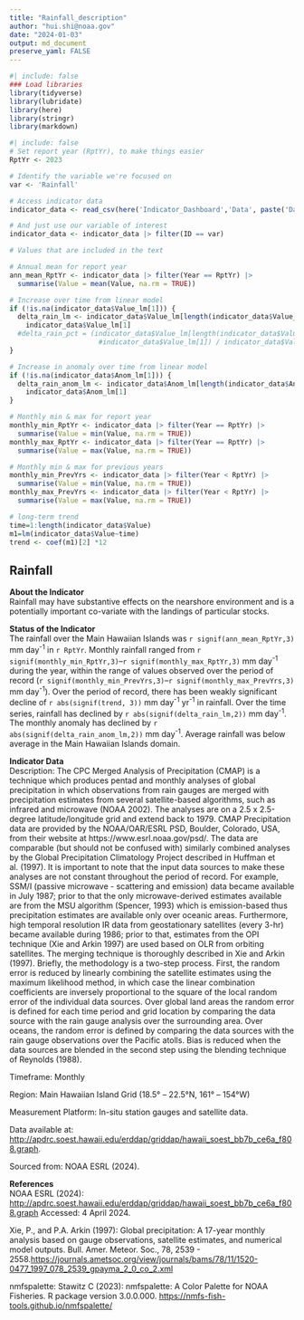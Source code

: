 ```yaml
---
title: "Rainfall_description"
author: "hui.shi@noaa.gov"
date: "2024-01-03"
output: md_document
preserve_yaml: FALSE
---
```


```r
#| include: false
### Load libraries
library(tidyverse)
library(lubridate)
library(here)
library(stringr)
library(markdown)
```

```r
#| include: false
# Set report year (RptYr), to make things easier
RptYr <- 2023

# Identify the variable we're focused on
var <- 'Rainfall'
```

```r
# Access indicator data
indicator_data <- read_csv(here('Indicator_Dashboard','Data', paste('Dashboard_Data_', RptYr, '.csv', sep = "")))

# And just use our variable of interest
indicator_data <- indicator_data |> filter(ID == var)
```

```r
# Values that are included in the text

# Annual mean for report year
ann_mean_RptYr <- indicator_data |> filter(Year == RptYr) |>
  summarise(Value = mean(Value, na.rm = TRUE))

# Increase over time from linear model
if (!is.na(indicator_data$Value_lm[1])) {
  delta_rain_lm <- indicator_data$Value_lm[length(indicator_data$Value_lm)] - 
    indicator_data$Value_lm[1]
  #delta_rain_pct = (indicator_data$Value_lm[length(indicator_data$Value_lm)] - 
                      #indicator_data$Value_lm[1]) / indicator_data$Value_lm[1] * 100
}

# Increase in anomaly over time from linear model
if (!is.na(indicator_data$Anom_lm[1])) {
  delta_rain_anom_lm <- indicator_data$Anom_lm[length(indicator_data$Anom_lm)] - 
    indicator_data$Anom_lm[1]
}

# Monthly min & max for report year
monthly_min_RptYr <- indicator_data |> filter(Year == RptYr) |>
  summarise(Value = min(Value, na.rm = TRUE))
monthly_max_RptYr <- indicator_data |> filter(Year == RptYr) |>
  summarise(Value = max(Value, na.rm = TRUE))

# Monthly min & max for previous years
monthly_min_PrevYrs <- indicator_data |> filter(Year < RptYr) |>
  summarise(Value = min(Value, na.rm = TRUE))
monthly_max_PrevYrs <- indicator_data |> filter(Year < RptYr) |>
  summarise(Value = max(Value, na.rm = TRUE))

# long-term trend
time=1:length(indicator_data$Value)
m1=lm(indicator_data$Value~time)
trend <- coef(m1)[2] *12

```

## Rainfall
__About the Indicator__  
Rainfall may have substantive effects on the nearshore environment and is a potentially important co-variate with the landings of particular stocks.

__Status of the Indicator__  
The rainfall over the Main Hawaiian Islands was `r signif(ann_mean_RptYr,3)` mm day^-^^1^ in `r RptYr`. Monthly rainfall ranged from `r signif(monthly_min_RptYr,3)`–`r signif(monthly_max_RptYr,3)` mm day^-^^1^ during the year, within the range of values observed over the period of record (`r signif(monthly_min_PrevYrs,3)`–`r signif(monthly_max_PrevYrs,3)`  mm day^-^^1^). Over the period of record, there has been weakly significant decline of `r abs(signif(trend, 3))` mm day^-^^1^ yr^-^^1^ in rainfall. Over the time series, rainfall has declined by `r abs(signif(delta_rain_lm,2))`  mm day^-^^1^. The monthly anomaly has declined by `r abs(signif(delta_rain_anom_lm,2))`  mm day^-^^1^. Average rainfall was below average in the Main Hawaiian Islands domain.

__Indicator Data__  
Description: The CPC Merged Analysis of Precipitation (CMAP) is a technique which produces pentad and monthly analyses of global precipitation in which observations from rain gauges are merged with precipitation estimates from several satellite-based algorithms, such as infrared and microwave (NOAA 2002). The analyses are on a 2.5 x 2.5-degree latitude/longitude grid and extend back to 1979. CMAP Precipitation data are provided by the NOAA/OAR/ESRL PSD, Boulder, Colorado, USA, from their website at https://www.esrl.noaa.gov/psd/. The data are comparable (but should not be confused with) similarly combined analyses by the Global Precipitation Climatology Project described in Huffman et al. (1997).
It is important to note that the input data sources to make these analyses are not constant throughout the period of record. For example, SSM/I (passive microwave - scattering and emission) data became available in July 1987; prior to that the only microwave-derived estimates available are from the MSU algorithm (Spencer, 1993) which is emission-based thus precipitation estimates are available only over oceanic areas. Furthermore, high temporal resolution IR data from geostationary satellites (every 3-hr) became available during 1986; prior to that, estimates from the OPI technique (Xie and Arkin 1997) are used based on OLR from orbiting satellites.
The merging technique is thoroughly described in Xie and Arkin (1997). Briefly, the methodology is a two-step process. First, the random error is reduced by linearly combining the satellite estimates using the maximum likelihood method, in which case the linear combination coefficients are inversely proportional to the square of the local random error of the individual data sources. Over global land areas the random error is defined for each time period and grid location by comparing the data source with the rain gauge analysis over the surrounding area. Over oceans, the random error is defined by comparing the data sources with the rain gauge observations over the Pacific atolls. Bias is reduced when the data sources are blended in the second step using the blending technique of Reynolds (1988). 

Timeframe: Monthly

Region: Main Hawaiian Island Grid (18.5° – 22.5°N, 161° – 154°W)

Measurement Platform: In-situ station gauges and satellite data.

Data available at: <http://apdrc.soest.hawaii.edu/erddap/griddap/hawaii_soest_bb7b_ce6a_f808.graph>.  

Sourced from: NOAA ESRL (2024).

__References__  
NOAA ESRL (2024): <http://apdrc.soest.hawaii.edu/erddap/griddap/hawaii_soest_bb7b_ce6a_f808.graph> Accessed: 4 April 2024. 

Xie, P., and P.A. Arkin (1997): Global precipitation: A 17-year monthly analysis based on gauge observations, satellite estimates, and numerical model outputs. Bull. Amer. Meteor. Soc., 78, 2539 - 2558.<https://journals.ametsoc.org/view/journals/bams/78/11/1520-0477_1997_078_2539_gpayma_2_0_co_2.xml>

nmfspalette: Stawitz C (2023): nmfspalette: A Color Palette for NOAA Fisheries. R package version 3.0.0.000. <https://nmfs-fish-tools.github.io/nmfspalette/>